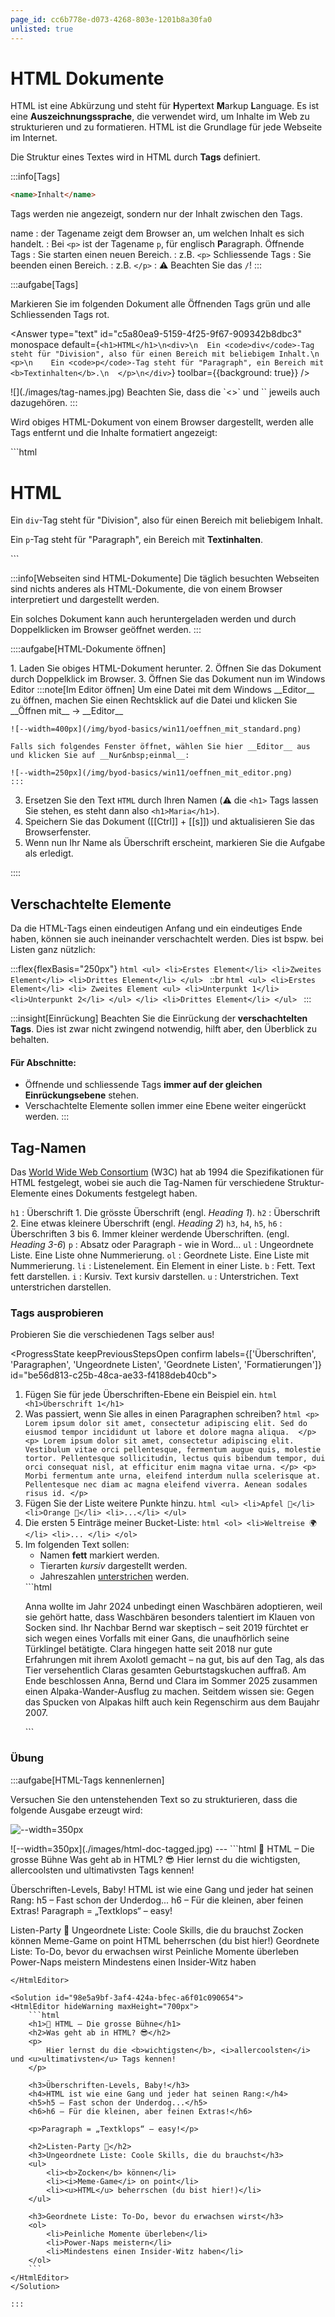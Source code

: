 ```yaml
---
page_id: cc6b778e-d073-4268-803e-1201b8a30fa0
unlisted: true
---
```



# HTML Dokumente

HTML ist eine Abkürzung und steht für **H**yper**t**ext **M**arkup **L**anguage. Es ist eine **Auszeichnungssprache**, die verwendet wird, um Inhalte im Web zu strukturieren und zu formatieren. HTML ist die Grundlage für jede Webseite im Internet.

Die Struktur eines Textes wird in HTML durch __Tags__ definiert.

:::info[Tags]
```html
<name>Inhalt</name>
```
Tags werden nie angezeigt, sondern nur der Inhalt zwischen den Tags.

name
: der Tagename zeigt dem Browser an, um welchen Inhalt es sich handelt.
: Bei `<p>` ist der Tagename `p`, für englisch **P**aragraph.
Öffnende Tags
: Sie starten einen neuen Bereich.
: z.B. `<p>`
Schliessende Tags
: Sie beenden einen Bereich.
: z.B. `</p>`
: ⚠️ Beachten Sie das `/`!
:::

:::aufgabe[Tags]
<Answer type="state" id="1678d2fe-d18c-4a70-8f79-ff05b8b18b9b" />

Markieren Sie im folgenden Dokument alle <Badge color="green">Öffnenden Tags</Badge> grün und alle <Badge color="red">Schliessenden Tags</Badge> rot.

<Answer 
    type="text"
    id="c5a80ea9-5159-4f25-9f67-909342b8dbc3"
    monospace
    default={`<h1>HTML</h1>\n<div>\n  Ein <code>div</code>-Tag steht für "Division", also für einen Bereich mit beliebigem Inhalt.\n  <p>\n    Ein <code>p</code>-Tag steht für "Paragraph", ein Bereich mit <b>Textinhalten</b>.\n  </p>\n</div>`}
    toolbar={{background: true}}
/>

<Solution id="cf259ac1-7b37-4415-bf15-cfc1d0bec1e1">
    ![](./images/tag-names.jpg)
    Beachten Sie, dass die `<>` und `</>` jeweils auch dazugehören.
</Solution>
:::

Wird obiges HTML-Dokument von einem Browser dargestellt, werden alle Tags entfernt und die Inhalte formatiert angezeigt:

<HtmlEditor hideWarning>
    ```html
    <h1>HTML</h1>
    <div>
        Ein <code>div</code>-Tag steht für "Division", also für einen Bereich mit beliebigem Inhalt.
        <p>
            Ein <code>p</code>-Tag steht für "Paragraph", ein Bereich mit <b>Textinhalten</b>.
        </p>
    </div>
    ```
</HtmlEditor>

:::info[Webseiten sind HTML-Dokumente]
Die täglich besuchten Webseiten sind nichts anderes als HTML-Dokumente, die von einem Browser interpretiert und dargestellt werden.

Ein solches Dokument kann auch heruntergeladen werden und durch Doppelklicken im Browser geöffnet werden.
:::


::::aufgabe[HTML-Dokumente öffnen]
<Answer type="state" id="3173b13d-bfcc-478c-8302-c9d3d03a5aca" />

<Steps>
1. Laden Sie obiges HTML-Dokument herunter.
2. Öffnen Sie das Dokument durch Doppelklick im Browser.
3. Öffnen Sie das Dokument nun im Windows Editor
    :::note[Im Editor öffnen]
    Um eine Datei mit dem Windows __Editor__ zu öffnen, machen Sie einen Rechtsklick auf die Datei und klicken Sie __Öffnen mit__ → __Editor__

    ![--width=400px](/img/byod-basics/win11/oeffnen_mit_standard.png)

    Falls sich folgendes Fenster öffnet, wählen Sie hier __Editor__ aus und klicken Sie auf __Nur&nbsp;einmal__:

    ![--width=250px](/img/byod-basics/win11/oeffnen_mit_editor.png)
    :::
3. Ersetzen Sie den Text `HTML` durch Ihren Namen (⚠️ die `<h1>` Tags lassen Sie stehen, es steht dann also `<h1>Maria</h1>`).
4. Speichern Sie das Dokument ([[Ctrl]] + [[s]]) und aktualisieren Sie das Browserfenster.
5. Wenn nun Ihr Name als Überschrift erscheint, markieren Sie die Aufgabe als erledigt.
</Steps>
::::

## Verschachtelte Elemente

Da die HTML-Tags einen eindeutigen Anfang und ein eindeutiges Ende haben, können sie auch ineinander verschachtelt werden. Dies ist bspw. bei Listen ganz nützlich:

:::flex{flexBasis="250px"}
<HtmlEditor title="auflistung.html" hideWarning minLines={11}>
    ```html
    <ul>
        <li>Erstes Element</li>
        <li>Zweites Element</li>
        <li>Drittes Element</li>
    </ul>
    ```
</HtmlEditor>
::br
<HtmlEditor title="verschachtelung.html" hideWarning>
    ```html
    <ul>
        <li>Erstes Element</li>
        <li>
            Zweites Element
            <ul>
                <li>Unterpunkt 1</li>
                <li>Unterpunkt 2</li>
            </ul>
        </li>
        <li>Drittes Element</li>
    </ul>
    ```
</HtmlEditor>
:::

:::insight[Einrückung]
Beachten Sie die Einrückung der **verschachtelten Tags**. Dies ist zwar nicht zwingend notwendig, hilft aber, den Überblick zu behalten.

#### Für Abschnitte:
- Öffnende und schliessende Tags **immer auf der gleichen Einrückungsebene** stehen.
- Verschachtelte Elemente sollen immer eine Ebene weiter eingerückt werden.
:::

## Tag-Namen

Das [World Wide Web Consortium](https://www.w3.org/) (W3C) hat ab 1994 die Spezifikationen für HTML festgelegt, wobei sie auch die Tag-Namen für verschiedene Struktur-Elemente eines Dokuments festgelegt haben.

`h1`
: Überschrift 1. Die grösste Überschrift (engl. *Heading 1*).
`h2`
: Überschrift 2. Eine etwas kleinere Überschrift  (engl. *Heading 2*)
`h3`, `h4`, `h5`, `h6`
: Überschriften 3 bis 6. Immer kleiner werdende Überschriften.  (engl. *Heading 3-6*)
`p`
: Absatz oder Paragraph - wie in Word...
`ul`
: Ungeordnete Liste. Eine Liste ohne Nummerierung.
`ol`
: Geordnete Liste. Eine Liste mit Nummerierung.
`li`
: Listenelement. Ein Element in einer Liste.
`b`
: Fett. Text fett darstellen.
`i`
: Kursiv. Text kursiv darstellen.
`u`
: Unterstrichen. Text unterstrichen darstellen.

### Tags ausprobieren

Probieren Sie die verschiedenen Tags selber aus!

<ProgressState keepPreviousStepsOpen confirm labels={['Überschriften', 'Paragraphen', 'Ungeordnete Listen', 'Geordnete Listen', 'Formatierungen']} id="be56d813-c25b-48ca-ae33-f4188deb40cb">
1. Fügen Sie für jede Überschriften-Ebene ein Beispiel ein.
    <HtmlEditor id="dbe22de1-6ea7-49c7-be9c-e9b1e5f000b2">
        ```html
        <h1>Überschrift 1</h1>
        ```
    </HtmlEditor>
2. Was passiert, wenn Sie alles in einen Paragraphen schreiben?
    <HtmlEditor id="a2ddd5e7-4f62-4192-be2c-b910705de963">
        ```html
        <p>
            Lorem ipsum dolor sit amet, consectetur adipiscing elit. Sed do eiusmod tempor incididunt ut labore et dolore magna aliqua. 
        </p>
        <p>
            Lorem ipsum dolor sit amet, consectetur adipiscing elit. Vestibulum vitae orci pellentesque, fermentum augue quis, molestie tortor. Pellentesque sollicitudin, lectus quis bibendum tempor, dui orci consequat nisl, at efficitur enim magna vitae urna.
        </p>
        <p>
            Morbi fermentum ante urna, eleifend interdum nulla scelerisque at. Pellentesque nec diam ac magna eleifend viverra. Aenean sodales risus id.
        </p>
        ```
    </HtmlEditor>
    <Answer type="text" id="2ac5dc0f-be5d-4f80-92db-fcbc32d6fc1c" />
3. Fügen Sie der Liste weitere Punkte hinzu.
    <HtmlEditor id="d90cdf5f-7d80-400a-9538-63c7f236804f">
        ```html
        <ul>
            <li>Apfel 🍎</li>
            <li>Orange 🍊</li>
            <li>...</li>
        </ul>
        ```
    </HtmlEditor>
4. Die ersten 5 Einträge meiner Bucket-Liste:
    <HtmlEditor id="5989d996-e380-4a23-b10d-54df1d92e342">
        ```html
        <ol>
            <li>Weltreise 🌍</li>
            <li>... </li>
        </ol>
        ```
    </HtmlEditor>
5. Im folgenden Text sollen:
    - Namen **fett** markiert werden.
    - Tierarten *kursiv* dargestellt werden.
    - Jahreszahlen <u>unterstrichen</u> werden.
    <HtmlEditor id="4b2fcd10-1094-405f-9e38-219c475a5005">
        ```html
        <p>
            Anna wollte im Jahr 2024 unbedingt einen Waschbären adoptieren, weil sie gehört hatte, dass Waschbären besonders talentiert im Klauen von Socken sind. Ihr Nachbar Bernd war skeptisch – seit 2019 fürchtet er sich wegen eines Vorfalls mit einer Gans, die unaufhörlich seine Türklingel betätigte. Clara hingegen hatte seit 2018 nur gute Erfahrungen mit ihrem Axolotl gemacht – na gut, bis auf den Tag, als das Tier versehentlich Claras gesamten Geburtstagskuchen auffraß. Am Ende beschlossen Anna, Bernd und Clara im Sommer 2025 zusammen einen Alpaka-Wander-Ausflug zu machen. Seitdem wissen sie: Gegen das Spucken von Alpakas hilft auch kein Regenschirm aus dem Baujahr 2007.
        </p>
        ```
    </HtmlEditor>
</ProgressState>


### Übung

:::aufgabe[HTML-Tags kennenlernen]
<Answer type="state" id="a25b5df9-f4fc-4622-8f1f-3a801b699471" />

Versuchen Sie den untenstehenden Text so zu strukturieren, dass die folgende Ausgabe erzeugt wird:

![--width=350px](./images/html-doc.jpg)

<Solution id="22d4930b-9ea3-46f3-8b0f-ef371f9ac8ab" title="Hinweis">
    ![--width=350px](./images/html-doc-tagged.jpg)
</Solution>
---

<HtmlEditor id="3b1202a4-776c-4ef5-88eb-ed0d3f0ff8e5" maxHeight="700px">
```html
🚀 HTML – Die grosse Bühne
Was geht ab in HTML? 😎
Hier lernst du die wichtigsten, allercoolsten und ultimativsten Tags kennen!

Überschriften-Levels, Baby!
HTML ist wie eine Gang und jeder hat seinen Rang:
h5 – Fast schon der Underdog...
h6 – Für die kleinen, aber feinen Extras!
Paragraph = „Textklops“ – easy!

Listen-Party 🥳
Ungeordnete Liste: Coole Skills, die du brauchst
Zocken können
Meme-Game on point
HTML beherrschen (du bist hier!)
Geordnete Liste: To-Do, bevor du erwachsen wirst
Peinliche Momente überleben
Power-Naps meistern
Mindestens einen Insider-Witz haben
```
</HtmlEditor>

<Solution id="98e5a9bf-3af4-424a-bfec-a6f01c090654">
<HtmlEditor hideWarning maxHeight="700px">
    ```html
    <h1>🚀 HTML – Die grosse Bühne</h1>
    <h2>Was geht ab in HTML? 😎</h2>
    <p>
        Hier lernst du die <b>wichtigsten</b>, <i>allercoolsten</i> und <u>ultimativsten</u> Tags kennen!
    </p>

    <h3>Überschriften-Levels, Baby!</h3>
    <h4>HTML ist wie eine Gang und jeder hat seinen Rang:</h4>
    <h5>h5 – Fast schon der Underdog...</h5>
    <h6>h6 – Für die kleinen, aber feinen Extras!</h6>

    <p>Paragraph = „Textklops“ – easy!</p>

    <h2>Listen-Party 🥳</h2>
    <h3>Ungeordnete Liste: Coole Skills, die du brauchst</h3>
    <ul>
        <li><b>Zocken</b> können</li>
        <li><i>Meme-Game</i> on point</li>
        <li><u>HTML</u> beherrschen (du bist hier!)</li>
    </ul>

    <h3>Geordnete Liste: To-Do, bevor du erwachsen wirst</h3>
    <ol>
        <li>Peinliche Momente überleben</li>
        <li>Power-Naps meistern</li>
        <li>Mindestens einen Insider-Witz haben</li>
    </ol>
    ```
</HtmlEditor>
</Solution>

:::